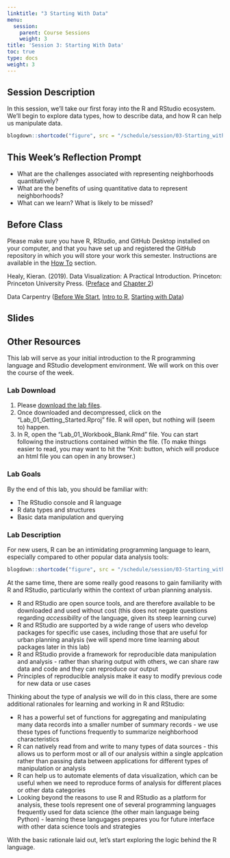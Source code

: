 ```yaml
---
linktitle: "3 Starting With Data"
menu:
  session:
    parent: Course Sessions
    weight: 3
title: 'Session 3: Starting With Data'
toc: true
type: docs
weight: 3
---
```


## Session Description

In this session, we'll take our first foray into the R and RStudio ecosystem. We'll begin to explore data types, how to describe data, and how R can help us manipulate data.

```r
blogdown::shortcode("figure", src = "/schedule/session/03-Starting_with_Data_files/r_first_then.png", caption = "Image by [Allison Horst](https://github.com/allisonhorst/stats-illustrations)", type="Markdown")
```


## This Week's Reflection Prompt

- What are the challenges associated with representing neighborhoods quantitatively?
- What are the benefits of using quantitative data to represent neighborhoods?
- What can we learn? What is likely to be missed?

## Before Class

Please make sure you have R, RStudio, and GitHub Desktop installed on your computer, and that you have set up and registered the GitHub repository in which you will store your work this semester. Instructions are available in the [How To](/howto) section.

Healy, Kieran. (2019). Data Visualization: A Practical Introduction. Princeton: Princeton University Press. ([Preface](https://uofi.box.com/s/o2vk802ig5bqggdz3iks21cqo5jv0hsk) and [Chapter 2](https://uofi.box.com/s/3ex015jd082iyza1z9su2a6yysnihg8n))
 
Data Carpentry ([Before We Start](https://datacarpentry.org/R-ecology-lesson/00-before-we-start.html), [Intro to R](https://datacarpentry.org/R-ecology-lesson/01-intro-to-r.html), [Starting with Data](https://datacarpentry.org/R-ecology-lesson/02-starting-with-data.html))

## Slides

## Other Resources

This lab will serve as your initial introduction to the R programming language and RStudio development environment. We will work on this over the course of the week.


### Lab Download

1. Please [download the lab files](/schedule/session/03-Starting_with_Data_files/Session 3 Lab.zip).
2. Once downloaded and decompressed, click on the "Lab_01_Getting_Started.Rproj" file. R will open, but nothing will (seem to) happen.
3. In R, open the "Lab_01_Workbook_Blank.Rmd" file. You can start following the instructions contained within the file. (To make things easier to read, you may want to hit the "Knit: button, which will produce an html file you can open in any browser.)

### Lab Goals

 By the end of this lab, you should be familiar with:
 
 - The RStudio console and R language
 - R data types and structures
 - Basic data manipulation and querying

### Lab Description
For new users, R can be an intimidating programming language to learn, especially compared to other popular data analysis tools:

```r
blogdown::shortcode("figure", src = "/schedule/session/03-Starting_with_Data_files/1_LearningCurve.png", caption = "Learning Curves for Popular Data Analysis Tools, [Leah A. Wasser](https://nceas.github.io/oss-lessons/spatial-data-gis-law/1-mon-spatial-data-intro.html)", type="Markdown")
```

At the same time, there are some really good reasons to gain familiarity with R and RStudio, particularly within the context of urban planning analysis.

- R and RStudio are open source tools, and are therefore available to be downloaded and used without cost (this does not negate questions regarding *accessibility* of the language, given its steep learning curve)
- R and RStudio are supported by a wide range of users who develop packages for specific use cases, including those that are useful for urban planning analysis (we will spend more time learning about packages later in this lab)
- R and RStudio provide a framework for reproducible data manipulation and analysis - rather than sharing output with others, we can share raw data and code and they can reproduce our output
- Principles of reproducible analysis make it easy to modify previous code for new data or use cases

Thinking about the type of analysis we will do in this class, there are some additional rationales for learning and working in R and RStudio:

- R has a powerful set of functions for aggregating and manipulating many data records into a smaller number of summary records - we use these types of functions frequently to summarize neighborhood characteristics
- R can natively read from and write to many types of data sources - this allows us to perform most or all of our analysis within a single applcation rather than passing data between applications for different types of manipulation or analysis
- R can help us to automate elements of data visualization, which can be useful when we need to reproduce forms of analysis for different places or other data categories
- Looking beyond the reasons to use R and RStudio as a platform for analysis, these tools represent one of several programming languages frequently used for data science (the other main language being Python) - learning these langugages prepares you for future interface with other data science tools and strategies

With the basic rationale laid out, let's start exploring the logic behind the R language.
